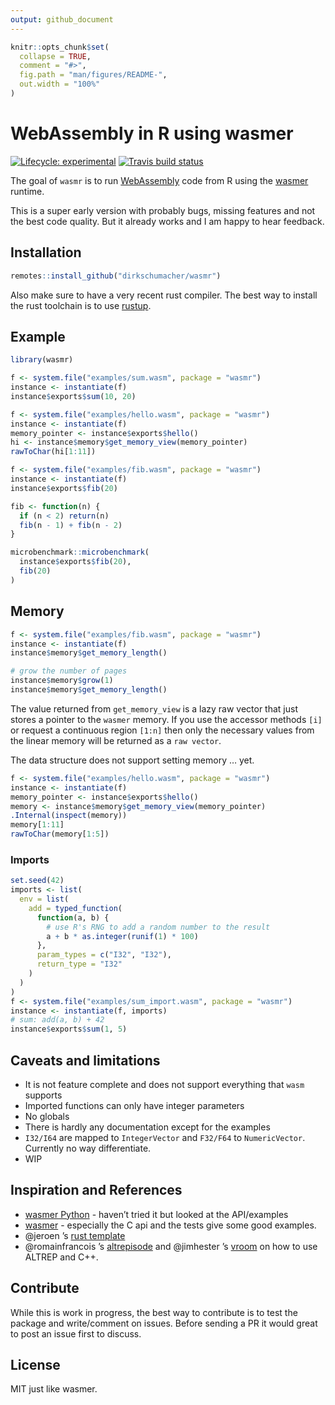 ```yaml
---
output: github_document
---
```


<!-- README.md is generated from README.Rmd. Please edit that file -->

```r
knitr::opts_chunk$set(
  collapse = TRUE,
  comment = "#>",
  fig.path = "man/figures/README-",
  out.width = "100%"
)
```

# WebAssembly in R using wasmer

<!-- badges: start -->
[![Lifecycle: experimental](https://img.shields.io/badge/lifecycle-experimental-orange.svg)](https://www.tidyverse.org/lifecycle/#experimental)
[![Travis build status](https://travis-ci.org/dirkschumacher/wasmrrr.svg?branch=master)](https://travis-ci.org/dirkschumacher/wasmrrr)
<!-- badges: end -->

The goal of `wasmr` is to run [WebAssembly](https://developer.mozilla.org/en-US/docs/WebAssembly/Concepts) code from R using the [wasmer](https://wasmer.io/) runtime.

This is a super early version with probably bugs, missing features and not the best code quality. But it already works and I am happy to hear feedback.

## Installation

``` r
remotes::install_github("dirkschumacher/wasmr")
```

Also make sure to have a very recent rust compiler. The best way to install the rust toolchain is to use [rustup](https://rustup.rs/).

## Example

```r
library(wasmr)
```

```r
f <- system.file("examples/sum.wasm", package = "wasmr")
instance <- instantiate(f)
instance$exports$sum(10, 20)
```

```r
f <- system.file("examples/hello.wasm", package = "wasmr")
instance <- instantiate(f)
memory_pointer <- instance$exports$hello()
hi <- instance$memory$get_memory_view(memory_pointer)
rawToChar(hi[1:11])
```

```r
f <- system.file("examples/fib.wasm", package = "wasmr")
instance <- instantiate(f)
instance$exports$fib(20)

fib <- function(n) {
  if (n < 2) return(n)
  fib(n - 1) + fib(n - 2)
}

microbenchmark::microbenchmark(
  instance$exports$fib(20),
  fib(20)
)
```

## Memory

```r
f <- system.file("examples/fib.wasm", package = "wasmr")
instance <- instantiate(f)
instance$memory$get_memory_length()

# grow the number of pages
instance$memory$grow(1)
instance$memory$get_memory_length()
```

The value returned from `get_memory_view` is a lazy raw vector that just stores a pointer to the `wasmer` memory. If you use the accessor methods `[i]` or request a continuous region `[1:n]` then only the necessary values from the linear memory will be returned as a `raw vector`.

The data structure does not support setting memory ... yet.

```r
f <- system.file("examples/hello.wasm", package = "wasmr")
instance <- instantiate(f)
memory_pointer <- instance$exports$hello()
memory <- instance$memory$get_memory_view(memory_pointer)
.Internal(inspect(memory))
memory[1:11]
rawToChar(memory[1:5])
```


### Imports

```r
set.seed(42)
imports <- list(
  env = list(
    add = typed_function(
      function(a, b) {
        # use R's RNG to add a random number to the result
        a + b * as.integer(runif(1) * 100)
      },
      param_types = c("I32", "I32"),
      return_type = "I32"
    )
  )
)
f <- system.file("examples/sum_import.wasm", package = "wasmr")
instance <- instantiate(f, imports)
# sum: add(a, b) + 42
instance$exports$sum(1, 5)
```

## Caveats and limitations

* It is not feature complete and does not support everything that `wasm` supports
* Imported functions can only have integer parameters
* No globals
* There is hardly any documentation except for the examples
* `I32/I64` are mapped to `IntegerVector` and `F32/F64` to `NumericVector`. Currently no way differentiate.
* WIP

## Inspiration and References

* [wasmer Python](https://github.com/wasmerio/python-ext-wasm) - haven't tried it but looked at the API/examples
* [wasmer](https://github.com/wasmerio/wasmer) - especially the C api and the tests give some good examples.
* @jeroen 's [rust template](https://github.com/r-rust/hellorust)
* @romainfrancois 's [altrepisode](https://github.com/romainfrancois/altrepisode) and @jimhester 's [vroom](https://github.com/r-lib/vroom) on how to use ALTREP and C++.

## Contribute

While this is work in progress, the best way to contribute is to test the package and write/comment on issues. Before sending a PR it would great to post an issue first to discuss.

## License

MIT just like wasmer.
